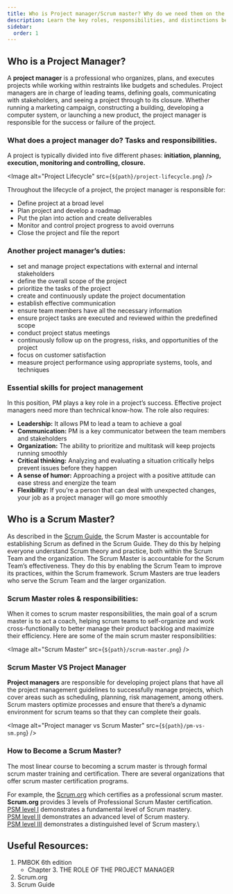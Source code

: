 ```yaml
---
title: Who is Project manager/Scrum master? Why do we need them on the project?
description: Learn the key roles, responsibilities, and distinctions between Project Managers and Scrum Masters, and discover paths to Scrum certification.
sidebar:
  order: 1
---
```




## Who is a Project Manager?
A **project manager** is a professional who organizes, plans, and executes projects while working within restraints like budgets and schedules.
Project managers are in charge of leading teams, defining goals, communicating with stakeholders, and seeing a project through to its closure.
Whether running a marketing campaign, constructing a building, developing a computer system, or launching a new product, the project manager is responsible for the success or failure of the project.

### What does a project manager do? Tasks and responsibilities.
A project is typically divided into five different phases: **initiation, planning, execution, monitoring and controlling, closure.**

<Image alt="Project Lifecycle" src={`${path}/project-lifecycle.png`} />

Throughout the lifecycle of a project, the project manager is responsible for:

- Define project at a broad level
- Plan project and develop a roadmap
- Put the plan into action and create deliverables
- Monitor and control project progress to avoid overruns
- Close the project and file the report

### Another project manager’s duties:

- set and manage project expectations with external and internal stakeholders
- define the overall scope of the project
- prioritize the tasks of the project
- create and continuously update the project documentation
- establish effective communication
- ensure team members have all the necessary information
- ensure project tasks are executed and reviewed within the predefined scope
- conduct project status meetings
- continuously follow up on the progress, risks, and opportunities of the project
- focus on customer satisfaction
- measure project performance using appropriate systems, tools, and techniques

### Essential skills for project management

In this position, PM plays a key role in a project’s success. Effective project managers need more than technical know-how. The role also requires:

- **Leadership:** It allows PM to lead a team to achieve a goal
- **Communication:** PM is a key communicator between the team members and stakeholders
- **Organization:** The ability to prioritize and multitask will keep projects running smoothly
- **Critical thinking:** Analyzing and evaluating a situation critically helps prevent issues before they happen
- **A sense of humor:** Approaching a project with a positive attitude can ease stress and energize the team
- **Flexibility:** If you’re a person that can deal with unexpected changes, your job as a project manager will go more smoothly

## Who is a Scrum Master?

As described in the [Scrum Guide](https://scrumguides.org/), the Scrum Master is accountable for establishing Scrum as defined in the Scrum Guide. They do this by helping everyone understand Scrum theory and practice, both within
the Scrum Team and the organization. The Scrum Master is accountable for the Scrum Team’s effectiveness. They do this by enabling the Scrum Team to improve its practices, within the Scrum framework. Scrum Masters are true leaders who serve the Scrum Team and the larger organization.

### Scrum Master roles & responsibilities:

When it comes to scrum master responsibilities, the main goal of a scrum master is to act a coach, helping scrum teams to self-organize and work cross-functionally to better manage their product backlog and maximize their efficiency.
Here are some of the main scrum master responsibilities:

<Image alt="Scrum Master" src={`${path}/scrum-master.png`} />

### Scrum Master VS Project Manager

**Project managers** are responsible for developing project plans that have all the project management guidelines to successfully manage projects, which cover areas such as scheduling, planning, risk management, among others. Scrum masters optimize processes and ensure that there’s a dynamic environment for scrum teams so that they can complete their goals.

<Image alt="Project manager vs Scrum Master" src={`${path}/pm-vs-sm.png`} />

### How to Become a Scrum Master?
The most linear course to becoming a scrum master is through formal scrum master training and certification. There are several organizations that offer scrum master certification programs.

For example, the [Scrum.org](https://www.scrum.org/professional-scrum-certifications/professional-scrum-master-assessments) which certifies as a professional scrum master.\
**Scrum.org** provides 3 levels of Professional Scrum Master certification.\
[PSM level I](https://www.scrum.org/assessments/professional-scrum-master-i-certification) demonstrates a fundamental level of Scrum mastery.\
[PSM level II](https://www.scrum.org/assessments/professional-scrum-master-ii-certification) demonstrates an advanced level of Scrum mastery.\
[PSM level III](https://www.scrum.org/assessments/professional-scrum-master-iii-certification) demonstrates a distinguished level of Scrum mastery.\

## Useful Resources:
1. PMBOK 6th edition
    * Chapter 3. THE ROLE OF THE PROJECT MANAGER
2. Scrum.org
3. Scrum Guide
